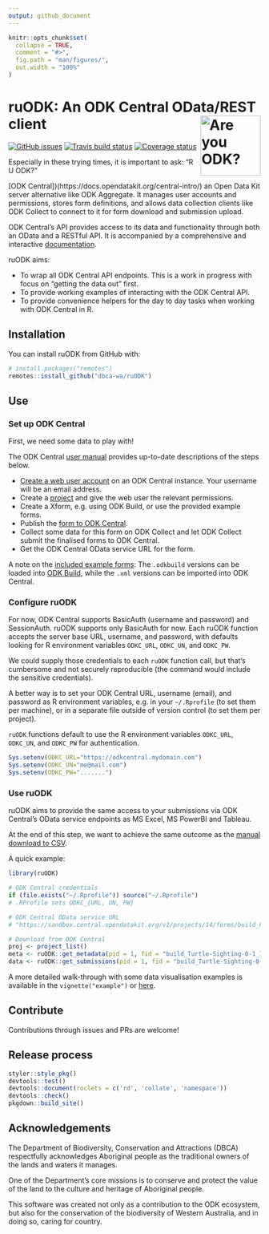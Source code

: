 ```yaml
---
output: github_document
---
```


<!-- README.md is generated from README.Rmd. Please edit that file -->

```r
knitr::opts_chunk$set(
  collapse = TRUE,
  comment = "#>",
  fig.path = "man/figures/",
  out.width = "100%"
)
```
# ruODK: An ODK Central OData/REST client <img src="man/figures/ruODK.png" align="right" alt="Are you ODK?" width="120" />
[![GitHub issues](https://img.shields.io/github/issues/dbca-wa/ruodk.svg?style=popout)](https://github.com/dbca-wa/ruODK/issues)
[![Travis build status](https://travis-ci.org/dbca-wa/ruODK.svg?branch=master)](https://travis-ci.org/dbca-wa/ruODK)
[![Coverage status](https://codecov.io/gh/dbca-wa/ruODK/branch/master/graph/badge.svg)](https://codecov.io/github/dbca-wa/ruODK?branch=master)
  
Especially in these trying times, it is important to ask: "R U ODK?"

[ODK Central])(https://docs.opendatakit.org/central-intro/) an Open Data Kit server alternative like ODK Aggregate. 
It manages user accounts and permissions, stores form definitions, and allows data collection clients like 
ODK Collect to connect to it for form download and submission upload.

ODK Central's API provides access to its data and functionality through both an OData and a RESTful API. 
It is accompanied by a comprehensive and interactive [documentation](https://odkcentral.docs.apiary.io/#reference/odata-endpoints).

ruODK aims:

* To wrap all ODK Central API endpoints. This is a work in progress with focus on "getting the data out" first.
* To provide working examples of interacting with the ODK Central API.
* To provide convenience helpers for the day to day tasks when working with ODK Central in R.


## Installation

You can install ruODK from GitHub with:

```r
# install.packages("remotes")
remotes::install_github("dbca-wa/ruODK")
```

## Use

### Set up ODK Central
First, we need some data to play with!

The ODK Central [user manual](https://docs.opendatakit.org/central-using/) 
provides up-to-date descriptions of the steps below.

* [Create a web user account](https://docs.opendatakit.org/central-users/#creating-a-web-user) 
  on an ODK Central instance. Your username will be an email address.
* Create a [project](https://docs.opendatakit.org/central-projects/) and give the
  web user the relevant permissions.
* Create a Xform, e.g. using ODK Build, or use the provided example forms.
* Publish the [form to ODK Central](https://docs.opendatakit.org/central-forms/).
* Collect some data for this form on ODK Collect and let ODK Collect submit the
  finalised forms to ODK Central.
* Get the ODK Central OData service URL for the form.

A note on the [included example forms](https://github.com/dbca-wa/ruODK/tree/master/inst/extdata): 
The `.odkbuild` versions can be loaded into [ODK Build](https://build.opendatakit.org/), 
while the `.xml` versions can be imported into ODK Central.

### Configure ruODK
For now, ODK Central supports BasicAuth (username and password) and SessionAuth.
ruODK supports only BasicAuth for now. 
Each ruODK function accepts the server base URL, username, and password, with defaults
looking for R environment variables `ODKC_URL`, `ODKC_UN`, and `ODKC_PW`.

We could supply those credentials to each `ruODK` function call, but that's
cumbersome and not securely reproducible (the command would include the sensitive 
credentials).

A better way is to set your ODK Central URL, username (email), and password as 
R environment variables, e.g. in your `~/.Rprofile` (to set them per machine),
or in a separate file outside of version control (to set them per project).

`ruODK` functions default to use the R environment variables 
`ODKC_URL`, `ODKC_UN`, and `ODKC_PW` for authentication.
  
```r
Sys.setenv(ODKC_URL="https://odkcentral.mydomain.com")
Sys.setenv(ODKC_UN="me@mail.com")
Sys.setenv(ODKC_PW=".......")
```

### Use ruODK

ruODK aims to provide the same access to your submissions via ODK Central's 
OData service endpoints as MS Excel, MS PowerBI and Tableau.

At the end of this step, we want to achieve the same outcome as the [manual
download to CSV](https://docs.opendatakit.org/central-submissions/#downloading-submissions-as-csvs).

A quick example:

```r
library(ruODK)

# ODK Central credentials
if (file.exists("~/.Rprofile")) source("~/.Rprofile")
# .RProfile sets ODKC_{URL, UN, PW}

# ODK Central OData service URL
# "https://sandbox.central.opendatakit.org/v1/projects/14/forms/build_Flora-Quadrat-0-2_1558575936.svc"

# Download from ODK Central
proj <- project_list()
meta <- ruODK::get_metadata(pid = 1, fid = "build_Turtle-Sighting-0-1_1559790020")
data <- ruODK::get_submissions(pid = 1, fid = "build_Turtle-Sighting-0-1_1559790020") %>% ruODK::parse_submissions()
```

A more detailed walk-through with some data visualisation examples is available
in the `vignette("example")` or 
[here](https://dbca-wa.github.io/ruODK/articles/example.html).

## Contribute
Contributions through issues and PRs are welcome!

## Release process

```r
styler::style_pkg()
devtools::test()
devtools::document(roclets = c('rd', 'collate', 'namespace'))
devtools::check()
pkgdown::build_site()
```

## Acknowledgements
The Department of Biodiversity, Conservation and Attractions (DBCA) respectfully 
acknowledges Aboriginal people as the traditional owners of the lands and waters 
it manages.

One of the Department's core missions is to conserve and protect the value of 
the land to the culture and heritage of Aboriginal people.

This software was created not only as a contribution to the ODK ecosystem, 
but also for the conservation of the biodiversity of Western Australia, and in 
doing so, caring for country.